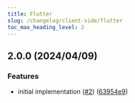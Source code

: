 ```yaml
---
title: Flutter
slug: /changelog/client-side/flutter
toc_max_heading_level: 2
---
```


<style>
  {`
    h2:not(:first-of-type) {
      border-top: 2px solid #ddd7e9;
      padding-top: 40px;
    }
  `}
</style>


## 2.0.0 (2024/04/09)


### Features

* initial implementation ([#2](https://github.com/bucketeer-io/flutter-client-sdk/issues/2)) ([63954e9](https://github.com/bucketeer-io/flutter-client-sdk/commit/63954e9584c1c929258541b3f63e781df0440ff5))

